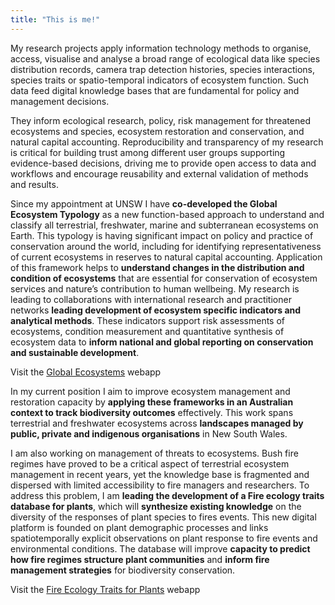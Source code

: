 ```yaml
---
title: "This is me!"
---
```


My research projects apply information technology methods to organise, access, visualise and analyse a broad range of ecological data like species distribution records, camera trap detection histories, species interactions, species traits or spatio-temporal indicators of ecosystem function. 
Such data feed digital knowledge bases that are fundamental for policy and management decisions. 

They inform ecological research, policy, risk management for threatened ecosystems and species, ecosystem restoration and conservation, and natural capital accounting. 
Reproducibility and transparency of my research is critical for building trust among different user groups supporting evidence-based decisions, driving me to provide open access to data and workflows and encourage reusability and external validation of methods and results.

Since my appointment at UNSW I have **co-developed the Global Ecosystem Typology** as a new function-based approach to understand and classify all terrestrial, freshwater, marine and subterranean ecosystems on Earth. 
This typology is having significant impact on policy and practice of conservation around the world, including for identifying representativeness of current ecosystems in reserves to natural capital accounting. 
Application of this framework helps to **understand changes in the distribution and condition of ecosystems** that are essential for conservation of ecosystem services and nature's contribution to human wellbeing. 
My research is leading to collaborations with international research and practitioner networks **leading development of ecosystem specific indicators and analytical methods**. These indicators support risk assessments of ecosystems, condition measurement and quantitative synthesis of ecosystem data to **inform national and global reporting on conservation and sustainable development**. 

:::{.aside}
Visit the [Global Ecosystems](https://global-ecosystems.org) webapp
:::

In my current position I aim to improve ecosystem management and restoration capacity by **applying these frameworks in an Australian context to track biodiversity outcomes** effectively. This work spans terrestrial and freshwater ecosystems across **landscapes managed by public, private and indigenous organisations** in New South Wales.

I am also working on management of threats to ecosystems. Bush fire regimes have proved to be a critical aspect of terrestrial ecosystem management in recent years, yet the knowledge base is fragmented and dispersed with limited accessibility to fire managers and researchers. To address this problem, I am **leading the development of a Fire ecology traits database for plants**, which will **synthesize existing knowledge** on the diversity of the responses of plant species to fires events. This new digital platform is founded on plant demographic processes and links spatiotemporally explicit observations on plant response to fire events and environmental conditions. The database will improve **capacity to predict how fire regimes structure plant communities** and **inform fire management strategies** for biodiversity conservation.

:::{.aside}
Visit the [Fire Ecology Traits for Plants](http://fireecologyplants.net) webapp
:::